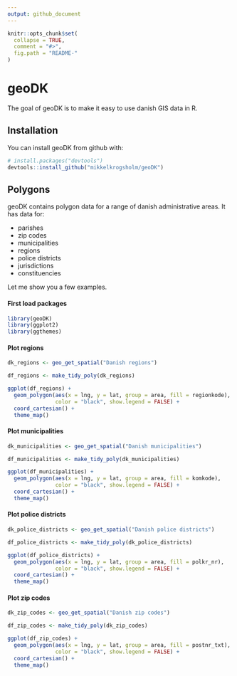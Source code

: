 ```yaml
---
output: github_document
---
```


<!-- README.md is generated from README.Rmd. Please edit that file -->

```r
knitr::opts_chunk$set(
  collapse = TRUE,
  comment = "#>",
  fig.path = "README-"
)
```

# geoDK

The goal of geoDK is to make it easy to use danish GIS data in R.

## Installation

You can install geoDK from github with:

```r
# install.packages("devtools")
devtools::install_github("mikkelkrogsholm/geoDK")
```

## Polygons

geoDK contains polygon data for a range of danish administrative areas. It has data for: 

* parishes
* zip codes
* municipalities
* regions
* police districts
* jurisdictions
* constituencies

Let me show you a few examples. 

#### First load packages
```r
library(geoDK)
library(ggplot2)
library(ggthemes)
```

#### Plot regions
```r
dk_regions <- geo_get_spatial("Danish regions")

df_regions <- make_tidy_poly(dk_regions)

ggplot(df_regions) +
  geom_polygon(aes(x = lng, y = lat, group = area, fill = regionkode),
               color = "black", show.legend = FALSE) +
  coord_cartesian() +
  theme_map()
```

#### Plot municipalities
```r
dk_municipalities <- geo_get_spatial("Danish municipalities")

df_municipalities <- make_tidy_poly(dk_municipalities)

ggplot(df_municipalities) +
  geom_polygon(aes(x = lng, y = lat, group = area, fill = komkode),
               color = "black", show.legend = FALSE) +
  coord_cartesian() +
  theme_map()
```

#### Plot police districts
```r
dk_police_districts <- geo_get_spatial("Danish police districts")

df_police_districts <- make_tidy_poly(dk_police_districts)

ggplot(df_police_districts) +
  geom_polygon(aes(x = lng, y = lat, group = area, fill = polkr_nr),
               color = "black", show.legend = FALSE) +
  coord_cartesian() +
  theme_map()
```

#### Plot zip codes
```r
dk_zip_codes <- geo_get_spatial("Danish zip codes")

df_zip_codes <- make_tidy_poly(dk_zip_codes)

ggplot(df_zip_codes) +
  geom_polygon(aes(x = lng, y = lat, group = area, fill = postnr_txt),
               color = "black", show.legend = FALSE) +
  coord_cartesian() +
  theme_map()
```
